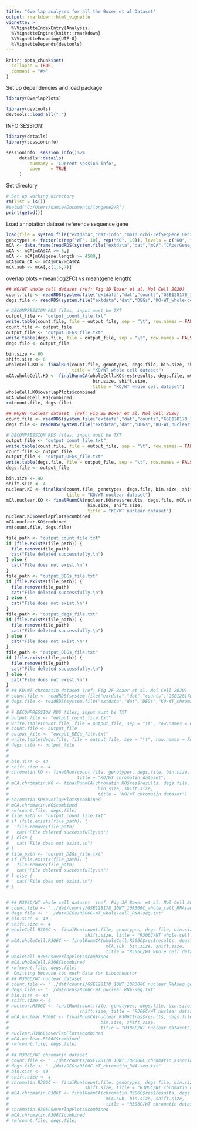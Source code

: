 ```yaml
---
title: "Overlap analyses for all the Boxer et al Dataset"
output: rmarkdown::html_vignette
vignette: >
  %\VignetteIndexEntry{Analysis}
  %\VignetteEngine{knitr::rmarkdown}
  %\VignetteEncoding{UTF-8}
  %\VignetteDepends{devtools}
---
```


```r
knitr::opts_chunk$set(
  collapse = TRUE,
  comment = "#>"
)
```
Set up dependencies and load package
```r
library(OverlapPlots)

```

```r
library(devtools)
devtools::load_all(".")
```

INFO SESSION:

```r
library(details)
library(sessioninfo)

sessioninfo::session_info()%>%
     details::details(
         summary = 'Current session info',
         open    = TRUE
     )
```

Set directory

```r

# Set up working directory
rm(list = ls())
#setwd("C:/Users/danie/Documents/longene2/R")
print(getwd())

```
Load annotation dataset reference sequence gene
```r
load(file = system.file("extdata","dat-info","mm10_ncbi-refSeqGene_Dec2019.RData", package = "OverlapPlots"))
genotypes <- factor(c(rep("WT", 10), rep("KO", 10)), levels = c("KO", "WT"))
mCA <- data.frame(readRDS(system.file("extdata","dat","mCA","CAperGene_10wk_boxer.RDS", package = "OverlapPlots")), stringsAsFactors = FALSE)
mCA <- mCA[mCA$CA >= 5,]
mCA <- mCA[mCA$gene.length >= 4500,]
mCA$mCA.CA <- mCA$mCA/mCA$CA
mCA.sub <- mCA[,c(1,6,7)]
```
overlap plots -- mean(log2FC) vs mean(gene length)
```r
## KO/WT whole cell dataset (ref: Fig 1D Boxer et al. Mol Cell 2020)
count.file <- readRDS(system.file("extdata","dat","counts","GSE128178_10WT_10MeCP2_KO_whole_cell_RNAseq_exon_counts.rds", package = "OverlapPlots"))
degs.file <- readRDS(system.file("extdata","dat","DEGs","KO-WT_whole-cell_RNA-seq.rds", package = "OverlapPlots"))

# DECOMPRESSION RDS files, input must be TXT
output_file <- "output_count_file.txt"
write.table(count.file, file = output_file, sep = "\t", row.names = FALSE, col.names = TRUE)
count.file <- output_file
output_file <- "output_DEGs_file.txt"
write.table(degs.file, file = output_file, sep = "\t", row.names = FALSE, col.names = TRUE)
degs.file <- output_file

bin.size <- 60
shift.size <- 6
wholeCell.KO <- finalRun(count.file, genotypes, degs.file, bin.size, shift.size,
                         title = "KO/WT whole cell dataset")
mCA.wholeCell.KO <- finalRunmCA(wholeCell.KO$res$results, degs.file, mCA.sub, 
                                 bin.size, shift.size, 
                                 title = "KO/WT whole cell dataset")
wholeCell.KO$overlapPlots$combined
mCA.wholeCell.KO$combined
rm(count.file, degs.file)

## KO/WT nuclear dataset  (ref: Fig 2E Boxer et al. Mol Cell 2020)
count.file <- readRDS(system.file("extdata","dat","counts","GSE128178_10WT_10MeCP2_KO_nuclear_RNAseq_gene_body_counts.rds", package = "OverlapPlots"))
degs.file <- readRDS(system.file("extdata","dat","DEGs","KO-WT_nuclear_RNA-seq.rds", package = "OverlapPlots"))

# DECOMPRESSION RDS files, input must be TXT
output_file <- "output_count_file.txt"
write.table(count.file, file = output_file, sep = "\t", row.names = FALSE, col.names = TRUE)
count.file <- output_file
output_file <- "output_DEGs_file.txt"
write.table(degs.file, file = output_file, sep = "\t", row.names = FALSE, col.names = TRUE)
degs.file <- output_file

bin.size <- 40
shift.size <- 4
nuclear.KO <- finalRun(count.file, genotypes, degs.file, bin.size, shift.size,
                       title = "KO/WT nuclear dataset")
mCA.nuclear.KO <- finalRunmCA(nuclear.KO$res$results, degs.file, mCA.sub, 
                               bin.size, shift.size, 
                               title = "KO/WT nuclear dataset")
nuclear.KO$overlapPlots$combined
mCA.nuclear.KO$combined
rm(count.file, degs.file)

file_path <- "output_count_file.txt"
if (file.exists(file_path)) {
  file.remove(file_path)
  cat("File deleted successfully.\n")
} else {
  cat("File does not exist.\n")
}
file_path <- "output_DEGs_file.txt"
if (file.exists(file_path)) {
  file.remove(file_path)
  cat("File deleted successfully.\n")
} else {
  cat("File does not exist.\n")
}
file_path <- "output_degs_file.txt"
if (file.exists(file_path)) {
  file.remove(file_path)
  cat("File deleted successfully.\n")
} else {
  cat("File does not exist.\n")
}
file_path <- "output_DEGs_file.txt"
if (file.exists(file_path)) {
  file.remove(file_path)
  cat("File deleted successfully.\n")
} else {
  cat("File does not exist.\n")
}
# ## KO/WT chromatin dataset (ref: Fig 2F Boxer et al. Mol Cell 2020)
# count.file <- readRDS(system.file("extdata","dat","counts","GSE128178_10WT_10MeCP2_KO_chromatin_associated_RNAseq_gene_body_counts.rds", package = "OverlapPlots"))
# degs.file <- readRDS(system.file("extdata","dat","DEGs","KO-WT_chromatin_RNA-seq.rds", package = "OverlapPlots"))
# 
# # DECOMPRESSION RDS files, input must be TXT
# output_file <- "output_count_file.txt"
# write.table(count.file, file = output_file, sep = "\t", row.names = FALSE, col.names = TRUE)
# count.file <- output_file
# output_file <- "output_DEGs_file.txt"
# write.table(degs.file, file = output_file, sep = "\t", row.names = FALSE, col.names = TRUE)
# degs.file <- output_file
# 
# 
# bin.size <- 40
# shift.size <- 4
# chromatin.KO <- finalRun(count.file, genotypes, degs.file, bin.size, shift.size,
#                          title = "KO/WT chromatin dataset")
# mCA.chromatin.KO <- finalRunmCA(chromatin.KO$res$results, degs.file, mCA.sub, 
#                                  bin.size, shift.size, 
#                                  title = "KO/WT chromatin dataset")
# chromatin.KO$overlapPlots$combined
# mCA.chromatin.KO$combined
# rm(count.file, degs.file)
# file_path <- "output_count_file.txt"
# if (file.exists(file_path)) {
#   file.remove(file_path)
#   cat("File deleted successfully.\n")
# } else {
#   cat("File does not exist.\n")
# }
# file_path <- "output_DEGs_file.txt"
# if (file.exists(file_path)) {
#   file.remove(file_path)
#   cat("File deleted successfully.\n")
# } else {
#   cat("File does not exist.\n")
# }


# ## R306C/WT whole cell dataset  (ref: Fig 3F Boxer et al. Mol Cell 2020)
# count.file <- "../dat/counts/GSE128178_10WT_10R306C_whole_cell_RNAseq_exon_counts.txt"
# degs.file <- "../dat/DEGs/R306C-WT_whole-cell_RNA-seq.txt"
# bin.size <- 40
# shift.size <- 4
# wholeCell.R306C <- finalRun(count.file, genotypes, degs.file, bin.size, 
#                             shift.size, title = "R306C/WT whole cell dataset")
# mCA.wholeCell.R306C <- finalRunmCA(wholeCell.R306C$res$results, degs.file, 
#                                     mCA.sub, bin.size, shift.size,
#                                     title = "R306C/WT whole cell dataset")
# wholeCell.R306C$overlapPlots$combined
# mCA.wholeCell.R306C$combined
# rm(count.file, degs.file)
#  Omitting because too much data for bioconductor
# ## R306C/WT nuclear dataset 
# count.file <- "../dat/counts/GSE128178_10WT_10R306C_nuclear_RNAseq_gene_body_counts.txt"
# degs.file <- "../dat/DEGs/R306C-WT_nuclear_RNA-seq.txt"
# bin.size <- 40
# shift.size <- 4
# nuclear.R306C <- finalRun(count.file, genotypes, degs.file, bin.size,
#                           shift.size, title = "R306C/WT nuclear dataset")
# mCA.nuclear.R306C <- finalRunmCA(nuclear.R306C$res$results, degs.file, mCA.sub, 
#                                   bin.size, shift.size, 
#                                   title = "R306C/WT nuclear dataset")
# nuclear.R306C$overlapPlots$combined
# mCA.nuclear.R306C$combined
# rm(count.file, degs.file)
# 
# ## R306C/WT chromatin dataset
# count.file <- "../dat/counts/GSE128178_10WT_10R306C_chromatin_associated_RNAseq_gene_body_counts.txt"
# degs.file <- "../dat/DEGs/R306C-WT_chromatin_RNA-seq.txt"
# bin.size <- 40
# shift.size <- 4
# chromatin.R306C <- finalRun(count.file, genotypes, degs.file, bin.size, 
#                             shift.size, title = "R306C/WT chromatin dataset")
# mCA.chromatin.R306C <- finalRunmCA(chromatin.R306C$res$results, degs.file, 
#                                     mCA.sub, bin.size, shift.size, 
#                                     title = "R306C/WT chromatin dataset")
# chromatin.R306C$overlapPlots$combined
# mCA.chromatin.R306C$combined
# rm(count.file, degs.file)

```
